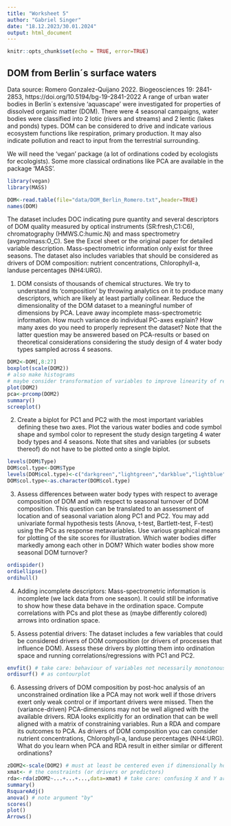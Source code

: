 ---
title: "Worksheet 5"
author: "Gabriel Singer"
date: "18.12.2023/30.01.2024"
output: html_document
---

```{r setup, include=FALSE}
knitr::opts_chunk$set(echo = TRUE, error=TRUE)
```

## DOM from Berlin´s surface waters

Data source: Romero Gonzalez-Quijano 2022. Biogeosciences 19: 2841-2853, https://doi.org/10.5194/bg-19-2841-2022
A range of urban water bodies in Berlin´s extensive 'aquascape' were investigated for properties of dissolved organic matter (DOM). There were 4 seasonal campaigns, water bodies were classified into 2 lotic (rivers and streams) and 2 lentic (lakes and ponds) types. DOM can be considered to drive and indicate various ecosystem functions like respiration, primary production. It may also indicate pollution and react to input from the terrestrial surrounding. 

We will need the 'vegan' package (a lot of ordinations coded by ecologists for ecologists). Some more classical ordinations like PCA are available in the package 'MASS'.

```{r}
library(vegan)
library(MASS)

DOM<-read.table(file="data/DOM_Berlin_Romero.txt",header=TRUE)
names(DOM)
```

The dataset includes DOC indicating pure quantity and several descriptors of DOM quality measured by optical instruments (SR:fresh,C1:C6), chromatography (HMWS.C:humic.N) and mass spectrometry (avgmolmass:O_C). See the Excel sheet or the original paper for detailed variable description. Mass-spectrometric information only exist for three seasons. The dataset also includes variables that should be considered as drivers of DOM composition: nutrient concentrations, Chlorophyll-a, landuse percentages (NH4:URG).

1. DOM consists of thousands of chemical structures. We try to understand its 'composition' by throwing analytics on it to produce many descriptors, which are likely at least partially collinear. Reduce the dimensionality of the DOM dataset to a meaningful number of dimensions by PCA. Leave away incomplete mass-spectrometric information. How much variance do individual PC-axes explain? How many axes do you need to properly represent the dataset? Note that the latter question may be answered based on PCA-results or based on theoretical considerations considering the study design of 4 water body types sampled across 4 seasons.

```{r eval = FALSE}
DOM2<-DOM[,8:27]
boxplot(scale(DOM2))
# also make histograms
# maybe consider transformation of variables to improve linearity of relationships
plot(DOM2)
pca<-prcomp(DOM2)
summary()
screeplot()
```

2. Create a biplot for PC1 and PC2 with the most important variables defining these two axes. Plot the various water bodies and code symbol shape and symbol color to represent the study design targeting 4 water body types and 4 seasons. Note that sites and variables (or subsets thereof) do not have to be plotted onto a single biplot.

```{r eval = FALSE}
levels(DOM$Type)
DOM$col.type<-DOM$Type
levels(DOM$col.type)<-c("darkgreen","lightgreen","darkblue","lightblue")
DOM$col.type<-as.character(DOM$col.type)
```

3. Assess differences between water body types with respect to average composition of DOM and with respect to seasonal turnover of DOM composition. This question can be translated to an assessment of location and of seasonal variation along PC1 and PC2. You may add univariate formal hypothesis tests (Anova, t-test, Bartlett-test, F-test) using the PCs as response metavariables. Use various graphical means for plotting of the site scores for illustration. Which water bodies differ markedly among each other in DOM? Which water bodies show more seasonal DOM turnover?

```{r eval = FALSE}
ordispider()
ordiellipse()
ordihull()
```

4. Adding incomplete descriptors: Mass-spectrometric information is incomplete (we lack data from one season). It could still be informative to show how these data behave in the ordination space. Compute correlations with PCs and plot these as (maybe differently colored) arrows into ordination space.

5. Assess potential drivers: The dataset includes a few variables that could be considered drivers of DOM composition (or drivers of processes that influence DOM). Assess these drivers by plotting them into ordination space and running correlations/regressions with PC1 and PC2.

```{r eval = FALSE}
envfit() # take care: behaviour of variables not necessarily monotonous in ordination space
ordisurf() # as contourplot
```

6. Assessing drivers of DOM composition by post-hoc analysis of an unconstrained ordination like a PCA may not work well if those drivers exert only weak control or if important drivers were missed. Then the (variance-driven) PCA-dimensions may not be well aligned with the available drivers. RDA looks explicitly for an ordination that can be well aligned with a matrix of constraining variables. Run a RDA and compare its outcomes to PCA. As drivers of DOM composition you can consider nutrient concentrations, Chlorophyll-a, landuse percentages (NH4:URG). What do you learn when PCA and RDA result in either similar or different ordinations? 

```{r eval = FALSE}
zDOM2<-scale(DOM2) # must at least be centered even if dimensionally homogeneous!
xmat<- # the constraints (or drivers or predictors)
rda<-rda(zDOM2~...+...+...,data=xmat) # take care: confusing X and Y argument names if you work without formula notation
summary()
RsquareAdj()
anova() # note argument "by"
scores()
plot()
Arrows()

```


